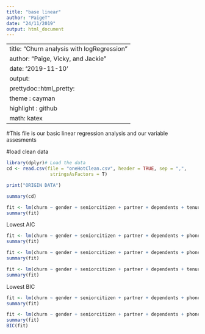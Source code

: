 ```yaml
---
title: "base linear"
author: "PaigeT"
date: "24/11/2019"
output: html_document
---
```


---
title: "Churn analysis with logRegression"
author: "Paige, Vicky, and Jackie"
date: '2019-11-10'
output: 
  prettydoc::html_pretty:
  theme : cayman
  highlight : github
  math: katex
---

#This file is our basic linear regression analysis and our variable assesments


#load clean data
```r
library(dplyr)# Load the data
cd <- read.csv(file = "oneHotClean.csv", header = TRUE, sep = ",", 
                stringsAsFactors = T)

print("ORIGIN DATA")

summary(cd)
```

```r
fit <- lm(churn ~ gender + seniorcitizen + partner + dependents + tenure + phoneservice + multiplelines + internetservicefibreoptic + internetserviceno +internetserviceDSL + onlinesecurity + onlinebackup + deviceprotection + techsupport + streamingtv + streamingmovies + contractoneyear + contracttwoyear +contractmtm + paperlessbilling + paymentmethodcreditcard + paymentmethodbanktransfer + paymentmethodmailedcheck + paymentmethodelectroniccheck + monthlycharges + totalcharges, data = cd)
summary(fit)
```
Lowest AIC

```r
fit <- lm(churn ~ gender + seniorcitizen + partner + dependents + phoneservice + multiplelines + internetservicefibreoptic + internetserviceno +internetserviceDSL + onlinesecurity + onlinebackup + deviceprotection + techsupport + streamingtv + streamingmovies + contractoneyear + contracttwoyear +contractmtm + paperlessbilling + paymentmethodcreditcard + paymentmethodbanktransfer + paymentmethodmailedcheck + paymentmethodelectroniccheck + monthlycharges + totalcharges + tenureshortterm +tenuremidterm +tenurelongterm, data = cd)
summary(fit)
```

```r
fit <- lm(churn ~ gender + seniorcitizen + partner + dependents + phoneservice + multiplelines + internetservicefibreoptic + internetserviceno +internetserviceDSL + onlinesecurity + onlinebackup + deviceprotection + techsupport + streamingtv + streamingmovies + contractoneyear + contracttwoyear +contractmtm + paperlessbilling + paymentmethodcreditcard + paymentmethodbanktransfer + paymentmethodmailedcheck + paymentmethodelectroniccheck + monthlycharges + totalcharges +tenureq1 +tenureq2 +tenureq3 +tenureq4, data = cd)
summary(fit)
```

```r
fit <- lm(churn ~ gender + seniorcitizen + partner + dependents + tenure + phoneservice + multiplelines + internetservicefibreoptic + internetserviceno +internetserviceDSL + onlinesecurity + onlinebackup + deviceprotection + techsupport + streamingtv + streamingmovies + contractoneyear + contracttwoyear +contractmtm + paperlessbilling + paymentmethodcheck + paymentmethodauto + monthlycharges + totalcharges, data = cd)
summary(fit)
```
Lowest BIC 

```r
fit <- lm(churn ~ gender + seniorcitizen + partner + dependents + phoneservice + multiplelines + internetservicefibreoptic + internetserviceno +internetserviceDSL + onlinesecurity + onlinebackup + deviceprotection + techsupport + streamingtv + streamingmovies + contractoneyear + contracttwoyear +contractmtm + paperlessbilling + paymentmethodauto + paymentmethodcheck + monthlycharges + totalcharges +tenuremidterm +tenurelongterm +tenureshortterm, data = cd)
summary(fit)
```

```r
fit <- lm(churn ~ gender + seniorcitizen + partner + dependents + phoneservice + multiplelines + internetservicefibreoptic + internetserviceno +internetserviceDSL + onlinesecurity + onlinebackup + deviceprotection + techsupport + streamingtv + streamingmovies + contractoneyear + contracttwoyear +contractmtm + paperlessbilling + paymentmethodauto + paymentmethodcheck + monthlycharges + totalcharges +tenureq1 +tenureq2 +tenureq3 +tenureq4 , data = cd)
summary(fit)
BIC(fit)
```


